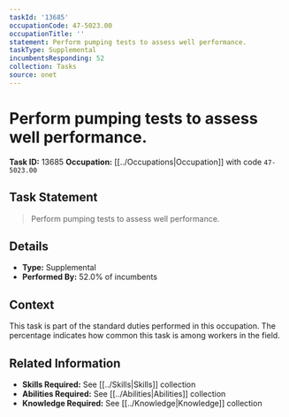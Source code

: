 ```yaml
---
taskId: '13685'
occupationCode: 47-5023.00
occupationTitle: ''
statement: Perform pumping tests to assess well performance.
taskType: Supplemental
incumbentsResponding: 52
collection: Tasks
source: onet
---
```

# Perform pumping tests to assess well performance.

**Task ID:** 13685
**Occupation:** [[../Occupations|Occupation]] with code `47-5023.00`

## Task Statement

> Perform pumping tests to assess well performance.

## Details

- **Type:** Supplemental
- **Performed By:** 52.0% of incumbents

## Context

This task is part of the standard duties performed in this occupation. The percentage indicates how common this task is among workers in the field.

## Related Information

- **Skills Required:** See [[../Skills|Skills]] collection
- **Abilities Required:** See [[../Abilities|Abilities]] collection
- **Knowledge Required:** See [[../Knowledge|Knowledge]] collection
